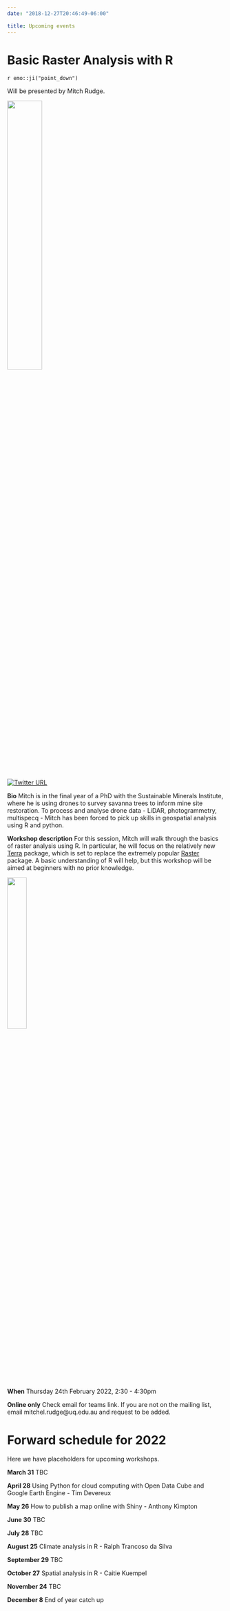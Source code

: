 ```yaml
---
date: "2018-12-27T20:46:49-06:00"

title: Upcoming events
---
```



# Basic Raster Analysis with R

`r emo::ji("point_down")`


Will be presented by Mitch Rudge.

![](/images/mitch.PNG){width=40% height=40%}

[![Twitter URL](https://img.shields.io/twitter/url/https/twitter.com/bukotsunikki.svg?style=social&label=Follow%20%40mitchrudge)](https://twitter.com/mitchrudge)

**Bio** Mitch is in the final year of a PhD with the Sustainable Minerals Institute, where he is using drones to survey savanna trees to inform mine site restoration. To process and analyse drone data - LiDAR, photogrammetry, multispecq - Mitch has been forced to pick up skills in geospatial analysis using R and python. 

**Workshop description** For this session, Mitch will walk through the basics of raster analysis using R. In particular, he will focus on the relatively new [Terra](https://github.com/rspatial/terra) package, which is set to replace the extremely popular [Raster](https://github.com/rspatial/raster) package. A basic understanding of R will help, but this workshop will be aimed at beginners with no prior knowledge. 



![](/./Upcoming events_files/terra_logo.png){width=30% height=30%}

**When** Thursday 24th February 2022, 2:30 - 4:30pm

**Online only** Check email for teams link. 
If you are not on the mailing list, email mitchel.rudge@uq.edu.au and request to be added. 






# Forward schedule for 2022

Here we have placeholders for upcoming workshops. 

**March 31** 
TBC

**April 28**
Using Python for cloud computing with Open Data Cube and Google Earth Engine - Tim Devereux  

**May 26**
How to publish a map online with Shiny - Anthony Kimpton 

**June 30**
TBC

**July 28**
TBC

**August 25**
Climate analysis in R - Ralph Trancoso da Silva 

**September 29**
TBC

**October 27**
Spatial analysis in R - Caitie Kuempel

**November 24**
TBC

**December 8**
End of year catch up


























